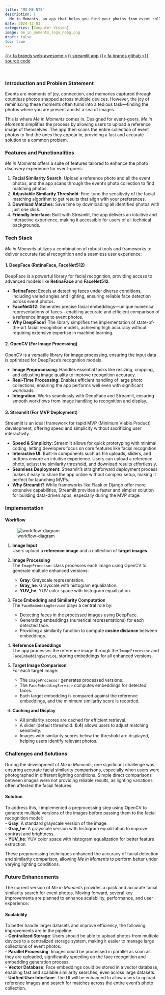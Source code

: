 ```yaml
---
title: "MO-ME-NTS"
description: |
  Me in Moments, an app that helps you find your photos from event collections, using DeepFace, OpenCV, and Streamlit.
date: 2024-12-01
categories: [Computer Vision]
image: me_in_moments_logo_nobg.png
draft: false
toc: true
---
```


[{{< fa brands web-awesome >}} streamlit app](https://meinmoments.streamlit.app/){.btn target=_blank} [{{< fa brands github >}} source code](https://github.com/rs-saran/me-in-moments){.btn target=_blank}

<br>

<!-- # Motivation -->


### **Introduction and Problem Statement** 

Events are moments of joy, connection, and memories captured through countless photos snapped across multiple devices. However, the joy of reminiscing these moments often turns into a tedious task—finding the photos where you are present amidst a sea of images.  

This is where *Me in Moments* comes in. Designed for event-goers, *Me in Moments* simplifies the process by allowing users to upload a reference image of themselves. The app then scans the entire collection of event photos to find the ones they appear in, providing a fast and accurate solution to a common problem.


### **Features and Functionalities**  

*Me in Moments* offers a suite of features tailored to enhance the photo discovery experience for event-goers:  

1. **Facial Similarity Search**: Upload a reference photo and all the event photos, and the app scans through the event's photo collection to find matching photos.  
2. **Adjustable Similarity Threshold**: Fine-tune the sensitivity of the facial matching algorithm to get results that align with your preferences.  
3. **Download Matches**: Save time by downloading all identified photos with just one click.  
4. **Friendly Interface**: Built with Streamlit, the app delivers an intuitive and interactive experience, making it accessible for users of all technical backgrounds.  


### **Tech Stack**  

*Me in Moments* utilizes a combination of robust tools and frameworks to deliver accurate facial recognition and a seamless user experience:  

#### **1. DeepFace (RetinaFace, FaceNet512)**  
DeepFace is a powerful library for facial recognition, providing access to advanced models like **RetinaFace** and **FaceNet512**.  

- **RetinaFace**: Excels at detecting faces under diverse conditions, including varied angles and lighting, ensuring reliable face detection across event photos.  
- **FaceNet512**: Generates precise facial embeddings—unique numerical representations of faces—enabling accurate and efficient comparison of a reference image to event photos.  
- **Why DeepFace?** The library simplifies the implementation of state-of-the-art facial recognition models, achieving high accuracy without requiring extensive expertise in machine learning.  

#### **2. OpenCV (For Image Processing)**  
OpenCV is a versatile library for image processing, ensuring the input data is optimized for DeepFace's recognition models.  

- **Image Preprocessing**: Handles essential tasks like resizing, cropping, and adjusting image quality to improve recognition accuracy.  
- **Real-Time Processing**: Enables efficient handling of large photo collections, ensuring the app performs well even with significant workloads.  
- **Integration**: Works seamlessly with DeepFace and Streamlit, ensuring smooth workflows from image handling to recognition and display.  

#### **3. Streamlit (For MVP Deployment)**  
Streamlit is an ideal framework for rapid MVP (Minimum Viable Product) development, offering speed and simplicity without sacrificing user interactivity.  

- **Speed & Simplicity**: Streamlit allows for quick prototyping with minimal coding, letting developers focus on core features like facial recognition.  
- **Interactive UI**: Built-in components such as file uploads, sliders, and buttons ensure an intuitive experience. Users can upload a reference photo, adjust the similarity threshold, and download results effortlessly.  
- **Seamless Deployment**: Streamlit's straightforward deployment process makes it easy to share the app online without complex setup, making it perfect for launching MVPs.  
- **Why Streamlit?** While frameworks like Flask or Django offer more extensive capabilities, Streamlit provides a faster and simpler solution for building data-driven apps, especially during the MVP stage.  


### **Implementation**  

#### **Workflow**  

![workflow-diagram](workflow-diagram.png){fig-align="center" fig-width="50%"}

1. **Image Input**  
   Users upload a **reference image** and a collection of **target images**.  

2. **Image Processing**  
   The `ImageProcessor` class processes each image using OpenCV to generate multiple enhanced versions:  
   - **Gray**: Grayscale representation.  
   - **Gray_he**: Grayscale with histogram equalization.  
   - **YUV_he**: YUV color space with histogram equalization.  

3. **Face Embedding and Similarity Computation**  
   The `FaceEmbeddingService` plays a central role by:  
   - Detecting faces in the processed images using DeepFace.  
   - Generating embeddings (numerical representations) for each detected face.  
   - Providing a similarity function to compute **cosine distance** between embeddings.  

4. **Reference Embeddings**  
   The app processes the reference image through the `ImageProcessor` and `FaceEmbeddingService`, storing embeddings for all enhanced versions.  

5. **Target Image Comparison**  
   For each target image:  
   - The `ImageProcessor` generates processed versions.  
   - The `FaceEmbeddingService` computes embeddings for detected faces.  
   - Each target embedding is compared against the reference embeddings, and the minimum similarity score is recorded.  

6. **Caching and Display**  
   - All similarity scores are cached for efficient retrieval.  
   - A slider (default threshold: **0.4**) allows users to adjust matching sensitivity.  
   - Images with similarity scores below the threshold are displayed, helping users identify relevant photos.  
 

### **Challenges and Solutions**  

During the development of *Me in Moments*, one significant challenge was ensuring accurate facial similarity comparisons, especially when users were photographed in different lighting conditions. Simple direct comparisons between images were not providing reliable results, as lighting variations often affected the facial features.  

#### **Solution**  
To address this, I implemented a preprocessing step using OpenCV to generate multiple versions of the images before passing them to the facial recognition model:  
- **Gray**: A standard grayscale version of the image.  
- **Gray_he**: A grayscale version with histogram equalization to improve contrast and brightness.  
- **YUV_he**: YUV color space with histogram equalization for better feature extraction.  

These preprocessing techniques enhanced the accuracy of facial detection and similarity comparison, allowing *Me in Moments* to perform better under varying lighting conditions.

### **Future Enhancements**  

The current version of *Me in Moments* provides a quick and accurate facial similarity search for event photos. Moving forward, several key improvements are planned to enhance scalability, performance, and user experience:

#### **Scalability**  
To better handle larger datasets and improve efficiency, the following improvements are in the pipeline:  
- **Centralized Storage**: Users should be able to upload photos from multiple devices to a centralized storage system, making it easier to manage large collections of event photos.  
- **Parallel Processing**: Images could be processed in parallel as soon as they are uploaded, significantly speeding up the face recognition and embedding generation process.  
- **Vector Database**: Face embeddings could be stored in a vector database, enabling fast and scalable similarity searches, even across large datasets.  
- **Unified User Interface**: The UI will be enhanced to allow users to upload reference images and search for matches across the entire event’s photo collection.  


<!-- #TODO performance section
#TODO MVP workflow diagram -->

<br>
